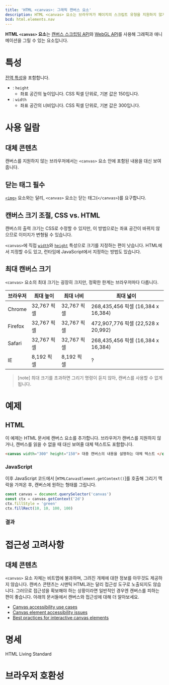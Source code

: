 ```yaml
---
title: 'HTML <canvas>: 그래픽 캔버스 요소'
description: HTML <canvas> 요소는 브라우저가 페이지의 스크립트 유형을 지원하지 않거나, 스크립트가 비활성화된 경우 표시할 요소입니다.
bcd: html.elements.nav
---
```


**HTML `<canvas>` 요소**는 [캔버스 스크립팅 API](https://developer.mozilla.org/en-US/docs/Web/API/Canvas_API)와 [WebGL API](https://developer.mozilla.org/en-US/docs/Web/API/WebGL_API)를 사용해 그래픽과 애니메이션을 그릴 수 있는 요소입니다.

# 특성

[전역 특성](/docs/Web/HTML/Global_attributes)을 포함합니다.

- : `height`
  - 좌표 공간의 높이입니다. CSS 픽셀 단위로, 기본 값은 150입니다.
- : `width`
  - 좌표 공간의 너비입니다. CSS 픽셀 단위로, 기본 값은 300입니다.

# 사용 일람

## 대체 콘텐츠

캔버스를 지원하지 않는 브라우저에서는 `<canvas>` 요소 안에 포함된 내용을 대신 보여줍니다.

## 닫는 태그 필수

[`<img>`](./img) 요소와는 달리, `<canvas>` 요소는 닫는 태그(`</canvas>`)를 요구합니다.

## 캔버스 크기 조절, CSS vs. HTML

캔버스의 출력 크기는 CSS로 수정할 수 있지만, 이 방법으로는 좌표 공간이 바뀌지 않으므로 이미지가 변형될 수 있습니다.

`<canvas>`에 직접 [`width`](#term-width)와 [`height`](#term-height) 특성으로 크기를 지정하는 편이 낫습니다. HTML에서 지정할 수도 있고, 런타임에 JavaScript에서 지정하는 방법도 있습니다.

## 최대 캔버스 크기

`<canvas>` 요소의 최대 크기는 굉장히 크지만, 정확한 한계는 브라우저마다 다릅니다.

| 브라우저 | 최대 높이   | 최대 너비   | 최대 넓이                          |
| -------- | ----------- | ----------- | ---------------------------------- |
| Chrome   | 32,767 픽셀 | 32,767 픽셀 | 268,435,456 픽셀 (16,384 x 16,384) |
| Firefox  | 32,767 픽셀 | 32,767 픽셀 | 472,907,776 픽셀 (22,528 x 20,992) |
| Safari   | 32,767 픽셀 | 32,767 픽셀 | 268,435,456 픽셀 (16,384 x 16,384) |
| IE       | 8,192 픽셀  | 8,192 픽셀  | ?                                  |

> [note] 최대 크기를 초과하면 그리기 명령이 듣지 않아, 캔버스를 사용할 수 없게 됩니다.

# 예제

## HTML

이 예제는 HTML 문서에 캔버스 요소를 추가합니다. 브라우저가 캔버스를 지원하지 않거나, 캔버스를 읽을 수 없을 때 대신 보여줄 대체 텍스트도 포함합니다.

```html name=basic
<canvas width="300" height="150"> 대충 캔버스의 내용을 설명하는 대체 텍스트 </canvas>
```

### JavaScript

이후 JavaScript 코드에서 [`HTMLCanvasElement.getContext()`]를 호출해 그리기 맥락을 가져온 후, 캔버스에 원하는 형태를 그립니다.

```js name=basic
const canvas = document.querySelector('canvas')
const ctx = canvas.getContext('2d')
ctx.fillStyle = 'green'
ctx.fillRect(10, 10, 100, 100)
```

### 결과

<LiveExample name="basic" />

# 접근성 고려사항

## 대체 콘텐츠

`<canvas>` 요소 자체는 비트맵에 불과하며, 그려진 개체에 대한 정보를 아무것도 제공하지 않습니다. 캔버스 콘텐츠는 시맨틱 HTML과는 달리 접근성 도구로 노출되지도 않습니다. 그러므로 접근성을 확보해야 하는 상황이라면 일반적인 경우엔 캔버스를 피하는 편이 좋습니다. 아래의 문서들에서 캔버스와 접근성에 대해 더 알아보세요.

- [Canvas accessibility use cases](https://www.w3.org/WAI/PF/HTML/wiki/Canvas_Accessibility_Use_Cases)
- [Canvas element accessibility issues](https://www.w3.org/html/wg/wiki/AddedElementCanvas)
- [Best practices for interactive canvas elements](https://html.spec.whatwg.org/multipage/scripting.html#best-practices)

# 명세

<Spec data={props.bcd}>HTML Living Standard</Spec>

# 브라우저 호환성

<BrowserCompat data={props.bcd} />
